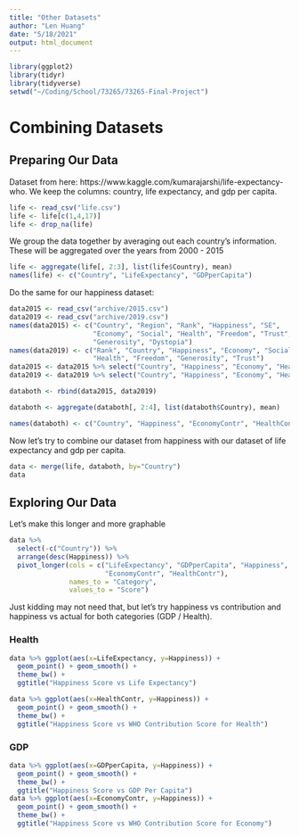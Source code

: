 ```yaml
---
title: "Other Datasets"
author: "Len Huang"
date: "5/18/2021"
output: html_document
---
```


```r
library(ggplot2)
library(tidyr)
library(tidyverse)
setwd("~/Coding/School/73265/73265-Final-Project")
```

# Combining Datasets

## Preparing Our Data

Dataset from here: https://www.kaggle.com/kumarajarshi/life-expectancy-who. We 
keep the columns: country, life expectancy, and gdp per capita.

```r
life <- read_csv("life.csv")
life <- life[c(1,4,17)]
life <- drop_na(life)
```

We group the data together by averaging out each country's information. These
will be aggregated over the years from 2000 - 2015

```r
life <- aggregate(life[, 2:3], list(life$Country), mean)
names(life) <- c("Country", "LifeExpectancy", "GDPperCapita")
```

Do the same for our happiness dataset:

```r
data2015 <- read_csv("archive/2015.csv")
data2019 <- read_csv("archive/2019.csv")
names(data2015) <- c("Country", "Region", "Rank", "Happiness", "SE",
                     "Economy", "Social", "Health", "Freedom", "Trust",
                     "Generosity", "Dystopia")
names(data2019) <- c("Rank", "Country", "Happiness", "Economy", "Social",
                     "Health", "Freedom", "Generosity", "Trust")
data2015 <- data2015 %>% select("Country", "Happiness", "Economy", "Health")
data2019 <- data2019 %>% select("Country", "Happiness", "Economy", "Health")

databoth <- rbind(data2015, data2019)

databoth <- aggregate(databoth[, 2:4], list(databoth$Country), mean)

names(databoth) <- c("Country", "Happiness", "EconomyContr", "HealthContr")
```

Now let's try to combine our dataset from happiness with our dataset of life
expectancy and gdp per capita.

```r
data <- merge(life, databoth, by="Country")
data
```

## Exploring Our Data

Let's make this longer and more graphable 

```r
data %>%
  select(-c("Country")) %>%
  arrange(desc(Happiness)) %>%
  pivot_longer(cols = c("LifeExpectancy", "GDPperCapita", "Happiness", 
                        "EconomyContr", "HealthContr"),
               names_to = "Category",
               values_to = "Score")
```

Just kidding may not need that, but let's try happiness vs contribution and 
happiness vs actual for both categories (GDP / Health).

### Health

```r
data %>% ggplot(aes(x=LifeExpectancy, y=Happiness)) + 
  geom_point() + geom_smooth() + 
  theme_bw() +
  ggtitle("Happiness Score vs Life Expectancy") 

data %>% ggplot(aes(x=HealthContr, y=Happiness)) + 
  geom_point() + geom_smooth() + 
  theme_bw() +
  ggtitle("Happiness Score vs WHO Contribution Score for Health") 
```

### GDP

```r
data %>% ggplot(aes(x=GDPperCapita, y=Happiness)) + 
  geom_point() + geom_smooth() + 
  theme_bw() +
  ggtitle("Happiness Score vs GDP Per Capita") 
data %>% ggplot(aes(x=EconomyContr, y=Happiness)) + 
  geom_point() + geom_smooth() + 
  theme_bw() +
  ggtitle("Happiness Score vs WHO Contribution Score for Economy") 
```